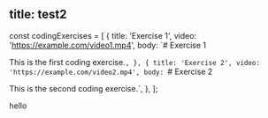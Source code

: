 title: test2
---

const codingExercises = [
  {
    title: 'Exercise 1',
    video: 'https://example.com/video1.mp4',
    body: `# Exercise 1

This is the first coding exercise.`,
  },
  {
    title: 'Exercise 2',
    video: 'https://example.com/video2.mp4',
    body: `# Exercise 2

This is the second coding exercise.`,
  },
];

<CodingExercisesTable codingExercises={codingExercises} />

hello